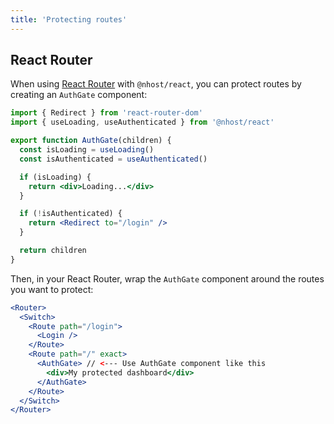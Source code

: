 ```yaml
---
title: 'Protecting routes'
---
```


## React Router

When using [React Router](https://reactrouter.com/web/guides/quick-start) with `@nhost/react`, you can protect routes by creating an `AuthGate` component:

```jsx
import { Redirect } from 'react-router-dom'
import { useLoading, useAuthenticated } from '@nhost/react'

export function AuthGate(children) {
  const isLoading = useLoading()
  const isAuthenticated = useAuthenticated()

  if (isLoading) {
    return <div>Loading...</div>
  }

  if (!isAuthenticated) {
    return <Redirect to="/login" />
  }

  return children
}
```

Then, in your React Router, wrap the `AuthGate` component around the routes you want to protect:

```jsx
<Router>
  <Switch>
    <Route path="/login">
      <Login />
    </Route>
    <Route path="/" exact>
      <AuthGate> // <--- Use AuthGate component like this
        <div>My protected dashboard</div>
      </AuthGate>
    </Route>
  </Switch>
</Router>
```
